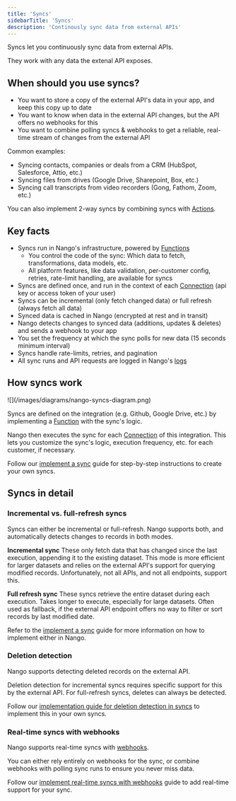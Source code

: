 ```yaml
---
title: 'Syncs'
sidebarTitle: 'Syncs'
description: 'Continously sync data from external APIs'
---
```


Syncs let you continuously sync data from external APIs.

They work with any data the extenal API exposes.

## When should you use syncs?

- You want to store a copy of the external API's data in your app, and keep this copy up to date
- You want to know when data in the external API changes, but the API offers no webhooks for this
- You want to combine polling syncs & webhooks to get a reliable, real-time stream of changes from the external API

Common examples:
- Syncing contacts, companies or deals from a CRM (HubSpot, Salesforce, Attio, etc.)
- Syncing files from drives (Google Drive, Sharepoint, Box, etc.)
- Syncing call transcripts from video recorders (Gong, Fathom, Zoom, etc.)

You can also implement 2-way syncs by combining syncs with [Actions](/guides/use-cases/actions).


## Key facts

- Syncs run in Nango's infrastructure, powered by [Functions](/guides/platform/functions)
    - You control the code of the sync: Which data to fetch, transformations, data models, etc.
    - All platform features, like data validation, per-customer config, retries, rate-limit handling, are available for syncs
- Syncs are defined once, and run in the context of each [Connection](/guides/use-cases/api-auth#what-is-a-connection%3F) (api key or access token of your user)
- Syncs can be incremental (only fetch changed data) or full refresh (always fetch all data)
- Synced data is cached in Nango (encrypted at rest and in transit)
- Nango detects changes to synced data (additions, updates & deletes) and sends a webhook to your app
- You set the frequency at which the sync polls for new data (15 seconds minimum interval)
- Syncs handle rate-limits, retries, and pagination
- All sync runs and API requests are logged in Nango's [logs](/guides/platform/logs)

## How syncs work

<Frame caption="Overview of Syncs in Nango">
  ![](/images/diagrams/nango-syncs-diagram.png)
</Frame>

Syncs are defined on the integration (e.g. Github, Google Drive, etc.) by implementing a [Function](/guides/platform/function) with the sync's logic.

Nango then executes the sync for each [Connection](/guides/use-cases/api-auth#what-is-a-connection%3F) of this integration. This lets you customize the sync's logic, execution frequency, etc. for each customer, if necessary.

Follow our [implement a sync]() guide for step-by-step instructions to create your own syncs.

## Syncs in detail

### Incremental vs. full-refresh syncs

Syncs can either be incremental or full-refresh. Nango supports both, and automatically detects changes to records in both modes.

**Incremental sync**
These only fetch data that has changed since the last execution, appending it to the existing dataset. This mode is more efficient for larger datasets and relies on the external API's support for querying modified records. Unfortunately, not all APIs, and not all endpoints, support this.

**Full refresh sync**
These syncs retrieve the entire dataset during each execution. Takes longer to execute, especially for large datasets. Often used as fallback, if the external API endpoint offers no way to filter or sort records by last modified date.

Refer to the [implement a sync]() guide for more information on how to implement either in Nango.

### Deletion detection

Nango supports detecting deleted records on the external API.

Deletion detection for incremental syncs requires specific support for this by the external API. For full-refresh syncs, deletes can always be detected.

Follow our [implementation guide for deletion detection in syncs](/implementation-guides/syncs/deletion-detection) to implement this in your own syncs.

### Real-time syncs with webhooks

Nango supports real-time syncs with [webhooks](/guides/use-cases/webhooks).

You can either rely entirely on webhooks for the sync, or combine webhooks with polling sync runs to ensure you never miss data.

Follow our [implement real-time syncs with webhooks]() guide to add real-time support for your sync.